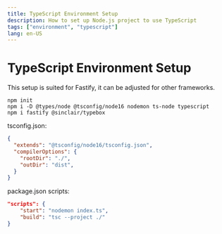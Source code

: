 ```yaml
---
title: TypeScript Environment Setup
description: How to set up Node.js project to use TypeScript
tags: ["environment", "typescript"]
lang: en-US
---
```



# TypeScript Environment Setup

This setup is suited for Fastify, it can be adjusted for other frameworks.

```
npm init
npm i -D @types/node @tsconfig/node16 nodemon ts-node typescript
npm i fastify @sinclair/typebox
```

tsconfig.json:

```json
{
  "extends": "@tsconfig/node16/tsconfig.json",
  "compilerOptions": {
    "rootDir": "./",
    "outDir": "dist",
  }
}
```

package.json scripts:

```json
"scripts": {
    "start": "nodemon index.ts",
    "build": "tsc --project ./"
}
```
